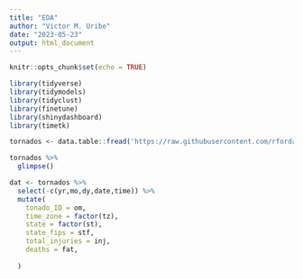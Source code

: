 ```yaml
---
title: "EDA"
author: "Victor M. Uribe"
date: "2023-05-23"
output: html_document
---
```


```r
knitr::opts_chunk$set(echo = TRUE)
```




```r
library(tidyverse)
library(tidymodels)
library(tidyclust)
library(finetune)
library(shinydashboard)
library(timetk)
```


```r
tornados <- data.table::fread('https://raw.githubusercontent.com/rfordatascience/tidytuesday/master/data/2023/2023-05-16/tornados.csv')

tornados %>% 
  glimpse()
```


```r
dat <- tornados %>% 
  select(-c(yr,mo,dy,date,time)) %>% 
  mutate(
    tonado_ID = om,
    time_zone = factor(tz),
    state = factor(st),
    state_fips = stf,
    total_injuries = inj,
    deaths = fat,
    
  )
```


















